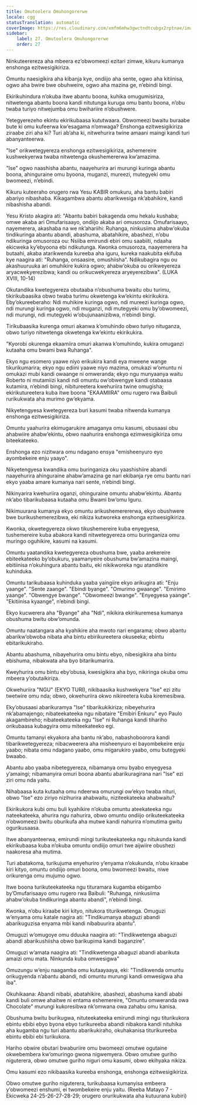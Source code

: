 ```yaml
---
title: Omutoolera Omuhongorerwe
locale: cgg
statusTranslation: automatic
coverImage: https://res.cloudinary.com/xmfm6mhw3gwctndtcubgx2rptnae/image/upload/v1740468922/small_cover_tratado_de_psicologia_revolucionaria_a4c0dca4e0.webp
sidebar:
    label: 27. Omutoolera Omuhongorerwe
    order: 27
---
```

Ninkuteerereza aha mbeera ez’obwomeezi ezitari zimwe, kikuru kumanya enshonga ezitwesigikiriza.

Omuntu naesigikira aha kibanja kye, ondiijo aha sente, ogwo aha kitiinisa, ogwo aha bwire bwe obuhweire, ogwo aha mazina ge, n’ebindi bingi.

Ekirikuhindura n’okuba itwe abantu boona, kuhika omugumisiriza, nitwetenga abantu boona kandi nitutunga kuruga omu bantu boona, n’obu twaba turiyo nitwejumba omu bwihariire n’obushwere.

Yetegyerezeho ekintu ekirikubaasa kututwaara. Obwomeezi bwaitu buraabe bute ki omu kufeerwa kw’esagama n’omwaga? Enshonga ezitwesigikiriza ziraabe ziri aha ki? Turi ab’aha ki, nitwehurira twine amaani maingi kandi turi abanyanteerwa.

"Ise" orikwetegyereza enshonga ezitwesigikiriza, ashemereire kushwekyerwa twaba nitwetenga okushemererwa kw’amazima.

"Ise" ogwo naashisha abantu, naayehurira ari murungi kuringa abantu boona, ahinguraine omu byoona, muganzi, mureezi, mutegyeki omu bwomeezi, n’ebindi.

Kikuru kuteeraho orugero rwa Yesu KABIR omukuru, aha bantu babiri abariyo nibashaba. Kikagambwa abantu abarikwesiga nk’abahikire, kandi nibashisha abandi.

Yesu Kristo akagira ati: "Abantu babiri bakagenda omu hekalu kushaba; omwe akaba ari Omufarisaayo, ondiijo akaba ari omusoroza. Omufarisaayo, nayemerera, akashaba na we nk’ahariihi: Ruhanga, ninkusiima ahabw’okuba tindikuringa abantu abandi, abashuma, abatahikire, abashezi, n’obu ndikuringa omusoroza ou: Nsiiba emirundi ebiri omu saabiiti, ndaaha ekicweka ky’ebyoona ebi ndikutunga. Kwonka omusoroza, naayemerera ha butaahi, akaba atarikwenda kureeba aha iguru, kureka naakubita ekifuba kye naagira ati: "Ruhanga, onsaasire, omushiisha". Ndikubagira ngu ou akashuuruuka ari omuhikire kukira ogwo; ahabw’okuba ou orikweyereza aryacwekyerezibwa; kandi ou orikucwekyereza aryeyerezibwa". (LUKA XVIII, 10-14)

Okutandika kwetegyereza obutaaba n’obushuma bwaitu obu turimu, tikirikubaasika obwo twaba turimu okwetenga kw’ekintu ekirikukira. Eby’okureeberaho: Ndi muhikire kuringa ogwo, ndi mureezi kuringa ogwo, ndi murungi kuringa ogwo, ndi muganzi, ndi mutegyeki omu by’obwomeezi, ndi murungi, ndi mutegyeki w’obujunaanizibwa, n’ebindi bingi.

Tirikubaasika kurenga omuri akanwa k’omuhindo obwo turiyo nituganza, obwo turiyo nitwetenga okwetenga kw’ekintu ekirikukira.

"Kyorobi okurenga ekaamiira omuri akanwa k’omuhindo, kukira omuganzi kutaaha omu bwami bwa Ruhanga".

Ekyo ngu esomero yaawe niyo erikukira kandi eya mweene wange tikurikumarira; ekyo ngu ediini yaawe niyo mazima, omukazi w’omuntu ni omukazi mubi kandi owaange ni omweranda; ekyo ngu munyaanya waitu Roberto ni mutamiizi kandi ndi omuntu ow’obwengye kandi otabaasa kutamira, n’ebindi bingi, nibitureetera kwehuriira twine omugisha; ekirikutureetera kuba itwe boona "EKAAMIIRA" omu rugero rwa Baibuli rurikukwata aha murimo gw’ekyama.

Nikyetengyesa kwetegyereza buri kasumi twaba nitwenda kumanya enshonga ezitwesigikiriza.

Omuntu yaahurira ekimugarukire amaganya omu kasumi, obusaasi obu ahabwiire ahabw’ekintu, obwo naahurira enshonga ezimwesigikiriza omu biteekateeko.

Enshonga ezo nizitwara omu ndagano ensya "emisheenyuro eyo ayombekeire enju yaayo".

Nikyetengyesa kwandika omu buringaniza oku yaashishiire abandi naayehurira ahinguraine ahabw’amazina ge nari ekibanja rye omu bantu nari ekyo yaaba amare kumanya nari sente, n’ebindi bingi.

Nikinyarira kwehuriira oganzi, ohinguraine omuntu ahabw’ekintu. Abantu nk’abo tibarikubaasa kutaaha omu Bwami bw’omu Iguru.

Nikimuurana kumanya ekyo omuntu arikushemerererwa, ekyo obushwere bwe burikushemerezibwa, eki nikiza kutworeka enshonga ezitwesigikiriza.

Kwonka, okwetegyereza okwo tikushemereire kuba enyegyesa, tushemereire kuba abakora kandi nitwetegyereza omu buringaniza omu muringo oguhikire, kasumi na kasumi.

Omuntu yaatandika kwetegyereza obushuma bwe, yaaba arekereire ebiteekateeko by’obukuru, yaamanyeire obushuma bw’amazina maingi, ebitiinisa n’okuhingura abantu baitu, eki nikikworeka ngu atandikire kuhinduka.

Omuntu tarikubaasa kuhinduka yaaba yaingiire ekyo arikugira ati: "Enju yaange". "Sente zaange". "Ebindi byange". "Omurimo gwaange". "Emirimo yaange". "Obwengye bwange". "Obwomeezi bwange". "Enyegyesa yaange". "Ekitiinisa kyaange", n’ebindi bingi.

Ekyo kucwerera aha "Byange" aha "Ndi", nikikira ekirikuremesa kumanya obushuma bwitu obw’omunda.

Omuntu naatangara aha kyahikire aha mwoto nari engarama; obwo abantu abarikw’obwoba nibata aha bintu ebirikureetera okuseeka; ebintu ebitarikukiraho.

Abantu abashuma, nibayehurira omu bintu ebyo, nibesigikira aha bintu ebishuma, nibakwata aha byo bitarikumarira.

Kweyhurira omu bintu eby’obusa, kwesigikira aha byo, nikiringa okuba omu mbeera y’obutaikiriza.

Okwehuriira "NGU" (EKYO TURI), nikibaasika kushwekyera "Ise" ezi zitu twetwire omu nda; obwo, okwehuriira okwo nikireetera kuba kiremesibwa.

Eky’obusaasi abarikuramya "Ise" tibarikukikiriza; nibeyehurira nk’abamajengo; nibateekateeka ngu nibataire "Emibiri Enkuru" eyo Paulo akagambireho; nibateekateeka ngu "Ise" ni Ruhanga kandi tihariho orikubaasa kubagyira omu miteekateeko egi.

Omuntu tamanyi ekyakora aha bantu nk’abo, nabashoboorora kandi tibarikwetegyereza; nibacweerera aha misheenyuro ei bayombekeire enju yaabo; nibata omu ndagano yaabo, omu migarukiro yaabo, omu butegyeki bwaabo.

Abantu abo yaaba nibetegyereza, nibamanya omu byabo enyegyesa y’amaingi; nibamanyira omuri boona abantu abarikuragirana nari "Ise" ezi ziri omu nda yaitu.

Nihabaasa kuta kutaaha omu ndeerwa omurungi ow’ekyo twaba nituri, obwo "Ise" ezo ziriyo nizihurira ahabwaitu, niziteekateeka ahabwaitu?

Ekirikukora kubi omu buli kyahikire n’okuba omuntu ateekateeka ngu nateekateeka, ahurira ngu nahurira, obwo omuntu ondiijo orikuteekateeka n’obwomeezi bwitu oburikufa aha mutwe kandi nahurira n’omutima gwitu ogurikusaasa.

Itwe abanyanteerwa, emirundi mingi turikuteekateeka ngu nitukunda kandi ekirikubaasa kuba n’okuba omuntu ondiijo omuri twe aijwiire obushezi naakoresa aha mutima.

Turi abatakoma, turikujuma enyehuriro y’enyama n’okukunda, n’obu kiraabe kiri kityo, omuntu ondiijo omuri boona, omu bwomeezi bwaitu, niwe orikurenga omu mujumo ogwo.

Itwe boona turikuteekateeka ngu tituramara kugamba ebigambo by’Omufarisaayo omu rugero rwa Baibuli: "Ruhanga, ninkusiima ahabw’okuba tindikuringa abantu abandi", n’ebindi bingi.

Kwonka, n’obu kiraabe kiri kityo, nitukora titurikwetenga. Omuguzi w’enyama omu katale nagira ati: "Tindikumanya abaguzi abandi abarikuguzisa enyama mbi kandi nibabuurira abantu".

Omuguzi w’omugoye omu dduuka naagira ati: "Tindikwetenga abaguzi abandi abarikushiisha obwo barikupima kandi baganzire".

Omuguzi w’amata naagira ati: "Tindikwetenga abaguzi abandi abarikuta amaizi omu mata. Ninkunda kuba omwesigwa"

Omuzungu w’enju naagamba omu kutaayaaya, eki: "Tindikwenda omuntu orikugyenda n’abantu abandi, ndi omuntu murungi kandi omwesigwa aha iba".

Okuhikaana: Abandi nibabi, abatahikire, abashezi, abashuma kandi ababi kandi buli omwe ahaitwe ni entama eshemereire, "Omuntu omweranda owa Chocolate" murungi kukoresibwa nk’omwana owa zahabu omu kanisa.

Obushuma bwitu burikugwa, nituteekateeka emirundi mingi ngu titurikukora ebintu ebibi ebyo byona ebyo turikureeba abandi nibakora kandi nituhika aha kugamba ngu turi abantu abarikukiraho, okuhakanisa titurikureeba ebintu ebibi ebi turikukora.

Hariho obwire obutari bwaburiire omu bwomeezi omutwe ogutaine okwebembera kw’omuringo gwona nigwemyera. Obwo omutwe guriho niguterera, obwo omutwe guriho niguri omu kasumi, obwo ekihyaka nikiza.

Omu kasumi ezo nikibaasika kureeba enshonga, enshonga ezitwesigikiriza.

Obwo omutwe guriho niguterera, turikubaasa kumanyisa embeera y’obwomeezi enshumi, ei twombekeire enju yaitu. (Reeba Matayo 7 - Ekicweka 24-25-26-27-28-29; orugero orurikukwata aha kutuurana kubiri)


